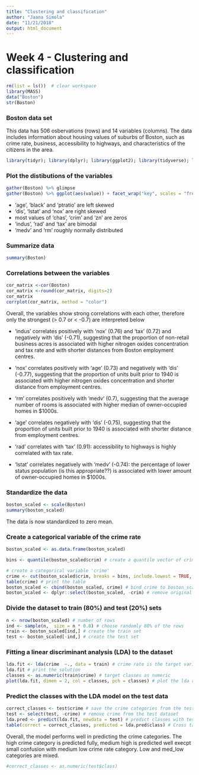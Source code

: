 ```yaml
---
title: "Clustering and classification"
author: "Jaana Simola"
date: "11/21/2018"
output: html_document
---
```


# Week 4 - Clustering and classification

```r
rm(list = ls())  # clear workspace
library(MASS)
data("Boston")
str(Boston)
```

### Boston data set
This data has 506 osbervations (rows) and 14 variables (columns). The data includes information about housing values of  suburbs of Boston, such as crime rate, business, accessibility to highways, and characteristics of the citizens in the area. 

```r
library(tidyr); library(dplyr); library(ggplot2); library(tidyverse); library(corrplot) # load libraries
```
### Plot the distibutions of the variables
```r
gather(Boston) %>% glimpse
gather(Boston) %>% ggplot(aes(value)) + facet_wrap("key", scales = "free") + geom_histogram() # bar plots
```

* 'age', 'black' and 'ptratio' are left skewed
* 'dis', 'Istat' and 'nox' are right skewed
*  most values of 'chas', 'crim' and 'zn' are zeros
* 'indus', 'rad' and 'tax' are bimodal
* 'medv' and 'rm' roughly normally distributed

### Summarize data
```r
summary(Boston)
```

### Correlations between the variables
```r
cor_matrix <-cor(Boston) 
cor_matrix <-round(cor_matrix, digits=2)
cor_matrix 
corrplot(cor_matrix, method = "color") 
```
  
Overall, the variables show strong correlations with each other, therefore only the strongest (> 0.7 or < -0.7) are interpreted below

* 'indus' correlates positively with 'nox' (0.76) and 'tax' (0.72) and negatively with 'dis' (-0.71), suggesting that the proportion of non-retail business acres is associated with higher nitrogen oxides concentration and tax rate and with  shorter distances from Boston employment centres.

* 'nox' correlates positively with 'age' (0.73) and negatively with 'dis' (-0.77), suggesting that the proportion of units  built prior to 1940 is associated with higher nitrogen oxides concentration and shorter distance from employment centres. 
* 'rm' correlates positively with 'medv' (0.7), suggesting that the average number of rooms is associated with higher median of owner-occupied homes in \$1000s.

* 'age' correlates negatively with 'dis' (-0.75), suggesting that the proportion of units  built prior to 1940 is associated with shorter distance from employment centres.

* 'rad' correlates with 'tax' (0.91): accessibility to highways is highly correlated with tax rate.

* 'lstat' correlates negatively with 'medv' (-0.74): the percentage of lower status population (is this appropriate??) is associated with lower amount of owner-occupied homes in \$1000s.

### Standardize the data
```r
boston_scaled <- scale(Boston)
summary(boston_scaled)
```
  
The data is now standardized to zero mean.

### Create a categorical variable of the crime rate 
```r
boston_scaled <- as.data.frame(boston_scaled)

bins <- quantile(boston_scaled$crim) # create a quantile vector of crim and print it

# create a categorical variable 'crime' 
crime <- cut(boston_scaled$crim, breaks = bins, include.lowest = TRUE, label = c("low", "med_low", "med_high", "high"))
table(crime) # print the table
boston_scaled <- cbind(boston_scaled, crime) # bind crime to boston_scaled
boston_scaled <- dplyr::select(boston_scaled, -crim) # remove original crim from the dataset
```

###  Divide the dataset to train (80%) and test (20%) sets
```r
n <- nrow(boston_scaled) # number of rows
ind <- sample(n,  size = n * 0.8) # choose randomly 80% of the rows
train <- boston_scaled[ind,] # create the train set
test <- boston_scaled[-ind,] # create the test set 
```

### Fitting a linear discriminant analysis (LDA) to the dataset
```r
lda.fit <- lda(crime  ~., data = train) # crime rate is the target variable and all the other variables are predictors 
lda.fit # print the solution
classes <- as.numeric(train$crime) # target classes as numeric
plot(lda.fit, dimen = 2, col = classes, pch = classes) # plot the lda results
```

### Predict the classes with the LDA model on the test data
```r
correct_classes <- test$crime # save the crime categories from the test set 
test <- select(test, -crime) # remove crime from the test dataset
lda.pred <- predict(lda.fit, newdata = test) # predict classes with test data
table(correct = correct_classes, predicted = lda.pred$class) # Cross tabulate the results 
```
  
Overall, the model performs well in predicting the crime categories. The high crime category is predicted fully, medium high is predicted well execpt small confusion with medium low crime rate category. Low and med_low categories are mixed.  

```r
#correct_classes <- as.numeric(test$class)

```

